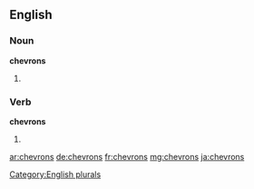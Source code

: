 ==English==

===Noun===
'''chevrons'''

# {{plural of |[[chevron]]}}

===Verb===
'''chevrons'''

# {{third-person singular of|chevron}}

[[Category:English plurals]]

[[ar:chevrons]]
[[de:chevrons]]
[[fr:chevrons]]
[[mg:chevrons]]
[[ja:chevrons]]